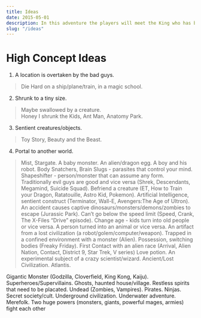 ```yaml
---
title: Ideas
date: 2015-05-01
description: In this adventure the players will meet the King who has been turned into a rat by his evil Vizier. They will need to overcome Vizier’s minions and reach the highest floor of Vizier's magical tower to acquire the wand that can turn the King back into a human.
slug: "/ideas"
---
```



# High Concept Ideas

<div className="columns"> 



1. A location is overtaken by the bad guys.
> Die Hard on a ship/plane/train, in a magic school.
2. Shrunk to a tiny size.
> Maybe swallowed by a creature.  
> Honey I shrunk the Kids, Ant Man, Anatomy Park.
3. Sentient creatures/objects.
> Toy Story, Beauty and the Beast.
4. Portal to another world.
> Mist, Stargate.
A baby monster. An alien/dragon egg. A boy and his robot.
Body Snatchers, Brain Slugs - parasites that control your mind.
Shapeshifter - person/monster that can assume any form.
Traditionally evil guys are good and vice versa (Shrek, Descendants, Megamind, Suicide Squad).
Befriend a creature (ET, How to Train your Dragon, Ratatouille, Astro Kid, Pokemon).
Artificial Intelligence, sentient construct (Terminator, Wall-E, Avengers:The Age of Ultron).
An accident causes captive dinosaurs/monsters/demons/zombies to escape (Jurassic Park).
Can’t go below the speed limit (Speed, Crank, The X-Files “Drive” episode).
Change age - kids turn into old people or vice versa.
A person turned into an animal or vice versa.
An artifact from a lost civilization (a robot/golem/computer/weapon).
Trapped in a confined environment with a monster (Alien).
Possession, switching bodies (Freaky Friday).
First Contact with an alien race (Arrival, Alien Nation, Contact, District 9, Star Trek, V series)
Love potion.
An experimental subject of a crazy scientist/wizard.
Ancient/Lost Civilization. Atlantis.


Gigantic Monster (Godzilla, Cloverfield, King Kong, Kaiju).
Superheroes/Supervillains.
Ghosts, haunted house/village. Restless spirits that need to be placated.
Undead (Zombies, Vampires).
Pirates. 
Ninjas.
Secret society/cult.
Underground civilization.
Underwater adventure. Merefolk.
Two huge powers (monsters, giants, powerful mages, armies) fight each other


</div>
